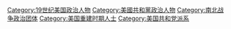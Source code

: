 [[Category:19世纪美国政治人物|Category:19世纪美国政治人物]]
[[Category:美國共和黨政治人物|Category:美國共和黨政治人物]]
[[Category:南北战争政治团体|Category:南北战争政治团体]]
[[Category:美国重建时期人士|Category:美国重建时期人士]]
[[Category:美国共和党派系|Category:美国共和党派系]]